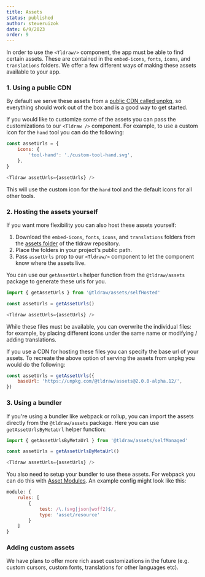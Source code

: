 ```yaml
---
title: Assets
status: published
author: steveruizok
date: 6/9/2023
order: 9
---
```


In order to use the `<Tldraw/>` component, the app must be able to find certain assets. These are contained in the `embed-icons`, `fonts`, `icons`, and `translations` folders. We offer a few different ways of making these assets available to your app.

### 1. Using a public CDN

By default we serve these assets from a [public CDN called unpkg](https://unpkg.com/browse/@tldraw/assets@2.0.0-alpha.12/), so everything should work out of the box and is a good way to get started.

If you would like to customize some of the assets you can pass the customizations to our `<Tldraw />` component. For example, to use a custom icon for the `hand` tool you can do the following:

```javascript
const assetUrls = {
    icons: {
        'tool-hand': './custom-tool-hand.svg',
    },
}

<Tldraw assetUrls={assetUrls} />
```

This will use the custom icon for the `hand` tool and the default icons for all other tools.


### 2. Hosting the assets yourself

If you want more flexibility you can also host these assets yourself:
1. Download the `embed-icons`, `fonts`, `icons`, and `translations` folders from the [assets folder](https://github.com/tldraw/tldraw/tree/main/assets) of the tldraw repository.
2. Place the folders in your project's public path.
3. Pass `assetUrls` prop to our `<Tldraw/>` component to let the component know where the assets live. 

You can use our `getAssetUrls` helper function from the `@tldraw/assets` package to generate these urls for you.
```javascript
import { getAssetUrls } from '@tldraw/assets/selfHosted'

const assetUrls = getAssetUrls()

<Tldraw assetUrls={assetUrls} />
```

While these files must be available, you can overwrite the individual files: for example, by placing different icons under the same name or modifying / adding translations.

If you use a CDN for hosting these files you can specify the base url of your assets. To recreate the above option of serving the assets from unpkg you would do the following:

```javascript
const assetUrls = getAssetUrls({
    baseUrl: 'https://unpkg.com/@tldraw/assets@2.0.0-alpha.12/',
})
```

### 3. Using a bundler

If you're using a bundler like webpack or rollup, you can import the assets directly from the `@tldraw/assets` package. Here you can use `getAssetUrlsByMetaUrl` helper function:
```javascript
import { getAssetUrlsByMetaUrl } from '@tldraw/assets/selfManaged'

const assetUrls = getAssetUrlsByMetaUrl()

<Tldraw assetUrls={assetUrls} />
```

You also need to setup your bundler to use these assets. For webpack you can do this with [Asset Modules](https://webpack.js.org/guides/asset-modules/). An example config might look like this:
```javascript
module: {
    rules: [
        {
            test: /\.(svg|json|woff2)$/,
            type: 'asset/resource'
        }
    ]
}
 ```


### Adding custom assets

We have plans to offer more rich asset customizations in the future (e.g. custom cursors, custom fonts, translations for other languages etc). 